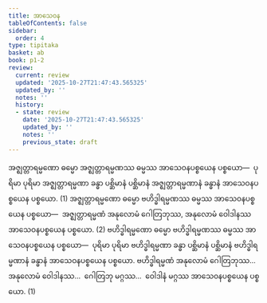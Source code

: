 ```yaml
---
title: အာသေဝန
tableOfContents: false
sidebar:
  order: 4
type: tipitaka
basket: ab
book: p1-2
review:
  current: review
  updated: '2025-10-27T21:47:43.565325'
  updated_by: ''
  notes: ''
  history:
  - state: review
    date: '2025-10-27T21:47:43.565325'
    updated_by: ''
    notes: ''
    previous_state: draft
---
```



<ReviewStatus review={frontmatter.review} showDetails={true} />

<HypothesisAnnotation frontmatter={frontmatter} />

<DynamicBreadcrumb />

<Division number="21" book="p1-2" e="ch" v="37" p="461">

<Paragraph number="2909" book="p1-2">
အဇ္ဈတ္တာရမ္မဏော ဓမ္မော အဇ္ဈတ္တာရမ္မဏဿ ဓမ္မဿ အာသေဝနပစ္စယေန ပစ္စယော—  ပုရိမာ ပုရိမာ အဇ္ဈတ္တာရမ္မဏာ ခန္ဓာ ပစ္ဆိမာနံ ပစ္ဆိမာနံ အဇ္ဈတ္တာရမ္မဏာနံ ခန္ဓာနံ အာသေဝနပစ္စယေန ပစ္စယော. (1)
</Paragraph>

<Paragraph number="2910" book="p1-2">
အဇ္ဈတ္တာရမ္မဏော ဓမ္မော ဗဟိဒ္ဓါရမ္မဏဿ ဓမ္မဿ အာသေဝနပစ္စယေန ပစ္စယော—  အဇ္ဈတ္တာရမ္မဏံ အနုလောမံ ဂေါတြဘုဿ, အနုလောမံ ဝေါဒါနဿ အာသေဝနပစ္စယေန ပစ္စယော. (2)
</Paragraph>

<Paragraph number="2911" book="p1-2">
ဗဟိဒ္ဓါရမ္မဏော ဓမ္မော ဗဟိဒ္ဓါရမ္မဏဿ ဓမ္မဿ အာသေဝနပစ္စယေန ပစ္စယော—  ပုရိမာ ပုရိမာ ဗဟိဒ္ဓါရမ္မဏာ ခန္ဓာ ပစ္ဆိမာနံ ပစ္ဆိမာနံ ဗဟိဒ္ဓါရမ္မဏာနံ ခန္ဓာနံ အာသေဝနပစ္စယေန ပစ္စယော. ဗဟိဒ္ဓါရမ္မဏံ အနုလောမံ ဂေါတြဘုဿ…  အနုလောမံ ဝေါဒါနဿ…  ဂေါတြဘု မဂ္ဂဿ…  ဝေါဒါနံ မဂ္ဂဿ အာသေဝနပစ္စယေန ပစ္စယော. (1)
</Paragraph>
</Division>